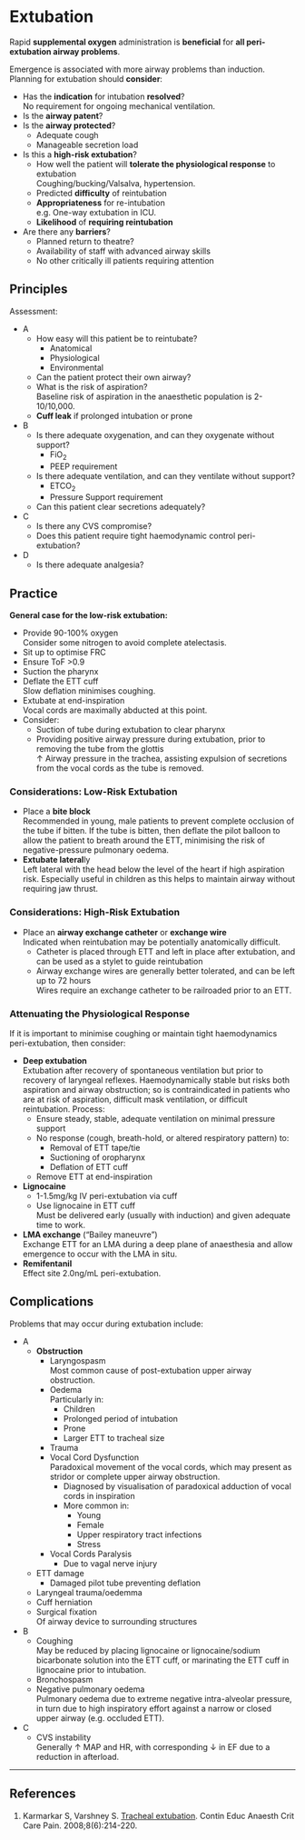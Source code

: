 # Extubation

:::tick
Rapid **supplemental oxygen** administration is **beneficial** for **all peri-extubation airway problems**. 
:::

Emergence is associated with more airway problems than induction. Planning for extubation should **consider**:

* Has the **indication** for intubation **resolved**?\
No requirement for ongoing mechanical ventilation.
* Is the **airway patent**?
* Is the **airway protected**?
	* Adequate cough
	* Manageable secretion load
* Is this a **high-risk extubation**?
	* How well the patient will **tolerate the physiological response** to extubation\
	Coughing/bucking/Valsalva, hypertension.
	* Predicted **difficulty** of reintubation
	* **Appropriateness** for re-intubation\
	e.g. One-way extubation in ICU.
	* **Likelihood** of **requiring reintubation**
* Are there any **barriers**?
	* Planned return to theatre?
	* Availability of staff with advanced airway skills
	* No other critically ill patients requiring attention


## Principles

Assessment:

* A
	* How easy will this patient be to reintubate?
		* Anatomical
		* Physiological
		* Environmental
	* Can the patient protect their own airway?
	* What is the risk of aspiration?\
	Baseline risk of aspiration in the anaesthetic population is 2-10/10,000.
	* **Cuff leak** if prolonged intubation or prone
* B
	* Is there adequate oxygenation, and can they oxygenate without support?
		* FiO~2~
		* PEEP requirement
	* Is there adequate ventilation, and can they ventilate without support?
		* ETCO~2~
		* Pressure Support requirement
	* Can this patient clear secretions adequately?
* C
	* Is there any CVS compromise?
	* Does this patient require tight haemodynamic control peri-extubation?
* D
	* Is there adequate analgesia?



## Practice

**General case for the low-risk extubation:**

* Provide 90-100% oxygen\
Consider some nitrogen to avoid complete atelectasis.
* Sit up to optimise FRC
* Ensure ToF >0.9
* Suction the pharynx
* Deflate the ETT cuff\
Slow deflation minimises coughing.
* Extubate at end-inspiration\
Vocal cords are maximally abducted at this point.
* Consider:
	* Suction of tube during extubation to clear pharynx\
	* Providing positive airway pressure during extubation, prior to removing the tube from the glottis\
	↑ Airway pressure in the trachea, assisting expulsion of secretions from the vocal cords as the tube is removed.


### Considerations: Low-Risk Extubation

* Place a **bite block**\
Recommended in young, male patients to prevent complete occlusion of the tube if bitten. If the tube is bitten, then deflate the pilot balloon to allow the patient to breath around the ETT, minimising the risk of negative-pressure pulmonary oedema.
* **Extubate lateral**ly\
Left lateral with the head below the level of the heart if high aspiration risk. Especially useful in children as this helps to maintain airway without requiring jaw thrust.


### Considerations: High-Risk Extubation

* Place an **airway exchange catheter** or **exchange wire**\
Indicated when reintubation may be potentially anatomically difficult.
	* Catheter is placed through ETT and left in place after extubation, and can be used as a stylet to guide reintubation
	* Airway exchange wires are generally better tolerated, and can be left up to 72 hours\
	Wires require an exchange catheter to be railroaded prior to an ETT.


### Attenuating the Physiological Response

If it is important to minimise coughing or maintain tight haemodynamics peri-extubation, then consider:

* **Deep extubation**\
Extubation after recovery of spontaneous ventilation but prior to recovery of laryngeal reflexes. Haemodynamically stable but risks both aspiration and airway obstruction; so is contraindicated in patients who are at risk of aspiration, difficult mask ventilation, or difficult reintubation. Process:
	* Ensure steady, stable, adequate ventilation on minimal pressure support
	* No response (cough, breath-hold, or altered respiratory pattern) to:
		* Removal of ETT tape/tie
		* Suctioning of oropharynx
		* Deflation of ETT cuff
	* Remove ETT at end-inspiration
* **Lignocaine**\
	* 1-1.5mg/kg IV peri-extubation via cuff
	* Use lignocaine in ETT cuff\
	Must be delivered early (usually with induction) and given adequate time to work.
* **LMA exchange** ("Bailey maneuvre")\
Exchange ETT for an LMA during a deep plane of anaesthesia and allow emergence to occur with the LMA in situ.
* **Remifentanil**\
Effect site 2.0ng/mL peri-extubation.


## Complications

Problems that may occur during extubation include:

* A
	* **Obstruction**
		* Laryngospasm\
		Most common cause of post-extubation upper airway obstruction.
		* Oedema\
		Particularly in:
			* Children
			* Prolonged period of intubation
			* Prone
			* Larger ETT to tracheal size
		* Trauma
		* Vocal Cord Dysfunction\
		Paradoxical movement of the vocal cords, which may present as stridor or complete upper airway obstruction.
			* Diagnosed by visualisation of paradoxical adduction of vocal cords in inspiration
			* More common in:
				* Young
				* Female
				* Upper respiratory tract infections
				* Stress
		* Vocal Cords Paralysis
			* Due to vagal nerve injury
	* ETT damage
		* Damaged pilot tube preventing deflation
	* Laryngeal trauma/oedemma
	* Cuff herniation
	* Surgical fixation\
	Of airway device to surrounding structures
* B
	* Coughing\
	May be reduced by placing lignocaine or lignocaine/sodium bicarbonate solution into the ETT cuff, or marinating the ETT cuff in lignocaine prior to intubation.
	* Bronchospasm
	* Negative pulmonary oedema\
	Pulmonary oedema due to extreme negative intra-alveolar pressure, in turn due to high inspiratory effort against a narrow or closed upper airway (e.g. occluded ETT).
* C
	* CVS instability\
	Generally ↑ MAP and HR, with corresponding ↓ in EF due to a reduction in afterload.


---

## References

1. Karmarkar S, Varshney S. [Tracheal extubation](https://academic.oup.com/bjaed/article/8/6/214/405940). Contin Educ Anaesth Crit Care Pain. 2008;8(6):214-220.